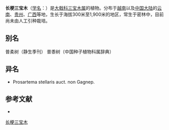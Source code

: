 {{Speciesbox
| name = 长梗三宝木
| status = 
| status_system = 
| image =
| genus = Trigonostemon
| species = thyrsoideus
| authority = Stapf
}}

'''长梗三宝木'''（[[学名|学名]]：{{lang|la|''Trigonostemon thyrsoideus''}}）是[[大戟科|大戟科]][[三宝木属|三宝木属]]的植物。分布于[[越南|越南]]以及[[中国大陆|中国大陆]]的[[云南|云南]]、[[贵州|贵州]]、[[广西|广西]]等地，生长于海拔300米至1,900米的地区，常生于密林中，目前尚未由人工引种栽培。

== 别名 ==
普柔树（静生季刊） 普黍树（中国种子植物科属辞典）

== 异名 ==
* Prosartema stellaris auct. non Gagnep.

== 参考文献 ==
<div class="references-small">
* {{cite web| url =http://www.bioinfo.cn/db05/KmzwSpecies.php?action=view&id=8720| title =长梗三宝木| work =《中国高等植物数据库全库》| publisher =中国科学院微生物研究所| author =昆明植物研究所| accessdate =2009-02-24| deadurl =yes| archiveurl =https://web.archive.org/web/20160305065306/http://www.bioinfo.cn/db05/KmzwSpecies.php?action=view&id=8720| archivedate =2016-03-05}}
</div>
{{Taxonbar|from=Q15227439}}

[[Category:三宝木属|长梗三宝木]]


{{植物小作品}}
